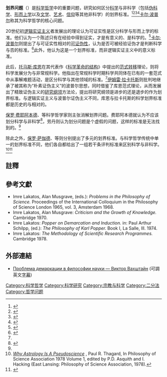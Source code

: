 '''划界问题'''（{{lang-en|demarcation problem}}）是[[科学哲学|科学哲学]]中的重要问题，研究如何区分[[科学|科学]]与非科学（包括[[伪科学|伪科学]]、[[形而上学|形而上学]]以及[[文学|文学]]、[[艺术|艺术]]、[[信仰|信仰]]等其他非科学）的划界标准。<ref>{{cite journal |first=David B. |last=Resnik |doi=10.1016/S0039-3681(00)00004-2 |title=A pragmatic approach to the demarcation problem |journal=Studies In History and Philosophy of Science Part A |volume=31 |issue=2 |year=2000 |pages=249–267 }}</ref><ref name="Laudan1983">{{citation |last= Laudan |first= Larry |authorlink= Larry Laudan |editor1-last= Cohen |editor1-first= R.S. |editor2-last= Laudan |editor2-first= L. |title= Physics, Philosophy and Psychoanalysis: Essays in Honor of Adolf Grünbaum |series= Boston Studies in the Philosophy of Science |volume= 76 |year= 1983 |publisher= D. Reidel |location= Dordrecht |isbn= 90-277-1533-5 |pages= 111–127 |chapter= The Demise of the Demarcation Problem |url= https://books.google.com/books?id=AEvprSJzv2MC&pg=PA111 |accessdate= 2016-12-04 |archive-date= 2020-08-02 |archive-url= https://web.archive.org/web/20200802035350/https://books.google.com/books?id=AEvprSJzv2MC&pg=PA111 |dead-url= no }}</ref><ref name="Lakatos1999">{{cite book |first=I. |last=Lakatos |first2=P. |last2=Feyerabend |first3=M. |last3=Motterlini |year=1999 |title=For and Against Method: Including Lakatos's Lectures on Scientific Method and the Lakatos-Feyerabend Correspondence |publisher=University of Chicago Press |isbn=9780226467740 |lccn=99013581 |url=https://books.google.com/books?id=osMnuvLZvPoC&pg=PA20 |page=20 |access-date=2016-12-04 |archive-date=2020-07-15 |archive-url=https://web.archive.org/web/20200715204704/https://books.google.com/books?id=osMnuvLZvPoC&pg=PA20 |dead-url=no }}</ref><ref>{{cite book|title=《哲学大辞典·上》|editor=冯契|year=2007|publisher=上海辞书出版社}}</ref>[[卡尔·波普尔|卡尔·波普尔]]称其为科学哲学的核心问题。

20世纪初[[逻辑实证主义|逻辑实证主义]]者发展出的{{le|证实主义|verificationism}}理论认为可证实性是区分科学与形而上学的标准。他们认为一个陈述只有在经验中得到证实，才是有意义的、是科学的。<ref>{{Cite web |url=https://books.google.com/books?id=kYUFhlIRZA4C&pg=PT97&dq=demarcation+%22logical+positivism%22&hl=en&sa=X&ei=Z9n8U7vdEuKw7AbYgIG4DA&ved=0CDoQ6AEwBDhG#v=onepage&q=demarcation%20%22logical%20positivism%22&f=false |title=Grayling, AC., ''Wittgenstein: A Very Short Introduction'', Oxford University Press, 2001, pp. 67-68. |accessdate=2016-12-04 |archive-date=2020-02-20 |archive-url=https://web.archive.org/web/20200220153426/https://books.google.com/books?id=kYUFhlIRZA4C&pg=PT97&dq=demarcation+%22logical+positivism%22&hl=en&sa=X&ei=Z9n8U7vdEuKw7AbYgIG4DA&ved=0CDoQ6AEwBDhG#v=onepage&q=demarcation%20%22logical%20positivism%22&f=false |dead-url=no }}</ref>[[卡尔·波普尔|卡尔·波普尔]]则提出了与可证实性相对的[[可证伪性|可证伪性]]，认为是否可被经验证伪才是判断科学与否的标准。<ref name="sep-pseudo-science">{{cite web |first=Sven Ove |last=Hansson |editor-first=Edward N. |editor-last=Zalta |year=2008 |title=Science and Pseudo-Science |work=The Stanford Encyclopedia of Philosophy |edition=Fall 2008 |url=http://plato.stanford.edu/archives/fall2008/entries/pseudo-science#KarPop |at=4.2 Falsificationism |accessdate=2016-12-04 |archive-date=2019-03-18 |archive-url=https://web.archive.org/web/20190318123600/https://plato.stanford.edu/archives/fall2008/entries/pseudo-science/#KarPop |dead-url=no }}</ref>此外，他认为这是一个划界标准，而非逻辑实证主义中的意义标准。

此后，[[托马斯·库恩|托马斯·库恩]]在其代表作《[[科学革命的结构|科学革命的结构]]》中提出的[[范式转移|范式转移]]理论，则将科学发展分为{{le|常规科学|normal science}}与非常规科学。他指出在常规科学时期科学共同体在已有的一套范式中从事解难题活动，是区分科学与其他领域的标准。<ref name="sep-pseudo-science"/>[[伊姆雷·拉卡托斯|伊姆雷·拉卡托斯]]则批判地继承了被其称为“朴素证伪主义”的波普尔思想，同时借鉴了库恩范式理论，从而发展出了精致证伪主义的[[研究纲领|研究纲领]]方法论，提出将研究纲领是进步的还是退步的作为划界标准。与逻辑实证主义与波普尔证伪主义不同，库恩与拉卡托斯的科学划界标准都是历史的与相对的。

[[保罗·费耶阿本德|保罗·费耶阿本德]]、{{le|拉里·劳丹|Larry Laudan}}等科学哲学家则主张消解划界问题。费耶阿本德就认为不应该划分科学与非科学<ref name="Taylor1996">{{cite book |first=C.A. |last=Taylor |year=1996 |title=Defining Science: A Rhetoric of Demarcation |series=Rhetoric of the Human Sciences Series |publisher=University of Wisconsin Press |isbn=9780299150341 |lccn=96000180 |url=https://books.google.com/books?id=NdkDiqh5ySYC&pg=PA41 |page=41 |access-date=2016-12-04 |archive-date=2019-06-09 |archive-url=https://web.archive.org/web/20190609230416/https://books.google.com/books?id=NdkDiqh5ySYC&pg=PA41 |dead-url=no }}</ref>，劳丹则认为划分问题是个虚假的问题，这样的标准是无法找到的。<ref name="Laudan1983"/>

除此之外，[[保罗·萨伽德|保罗·萨伽德]]、{{le|马里奥·邦格|Mario Bunge}}等则分别提出了多元的划界标准。与科学哲学传统中单一的划界标准不同，他们各自都给出了一组若干条评判标准来区别科学与非科学。<ref>[http://www.cavehill.uwi.edu/bnccde/PH29A/thagard.html ''Why Astrology Is A Pseudoscience''] {{Wayback|url=http://www.cavehill.uwi.edu/bnccde/PH29A/thagard.html |date=20081201161104 }}, Paul R. Thagard, In Philosophy of Science Association 1978 Volume 1, edited by P.D. Asquith and I. Hacking (East Lansing: Philosophy of Science Association, 1978).</ref><ref>{{cite journal|title=科学划界的多元标准|author=陈健|journal=自然辩证法通讯|year=1996|issue=3|url=http://www.cssn.cn/zhx/zx_kxjszx/201604/t20160420_2976548.shtml|access-date=2016-12-04|archive-date=2016-12-23|archive-url=https://web.archive.org/web/20161223012901/http://www.cssn.cn/zhx/zx_kxjszx/201604/t20160420_2976548.shtml|dead-url=no}}</ref>

==註釋==
{{reflist|2}}

==參考文獻==
{{refbegin|30em}}
* Imre Lakatos, Alan Musgrave, (eds.): ''Problems in the Philosophy of Science.'' Proceedings of the International Colloquium in the Philosophy of Science London 1965, vol. 3, Amsterdam 1968. {{de icon}}
* Imre Lakatos, Alan Musgrave: ''Criticism and the Growth of Knowledge.'' Cambridge 1970. {{de icon}}
* Imre Lakatos: ''Popper on Demarcation and Induction.'' in: Paul Arthur Schilpp, (ed.): ''The Philosophy of Karl Popper.'' Book I, La Salle, Ill. 1974. {{de icon}}
* Imre Lakatos: ''The Methodology of Scientific Research Programmes.'' Cambridge 1978. {{de icon}}
{{refend}}

==外部連結==
*[https://postnauka.ru/video/42801 Проблема демаркации в философии науки — Виктор Вахштайн] {{Wayback|url=https://postnauka.ru/video/42801 |date=20201116103056 }}(可調英文[[字幕|字幕]]){{ru icon}}

{{科学哲学}}
{{科学技术研究}}

[[Category:科学哲学|Category:科学哲学]]
[[Category:科学研究|Category:科学研究]]
[[Category:宗教与科学|Category:宗教与科学]]
[[Category:二分法|Category:二分法]]
[[Category:哲学问题|Category:哲学问题]]